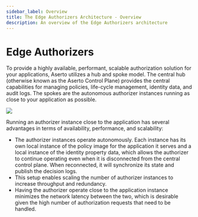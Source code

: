 ```yaml
---
sidebar_label: Overview
title: The Edge Authorizers Architecture - Overview
description: An overview of the Edge Authorizers architecture
---
```


# Edge Authorizers

To provide a highly available, performant, scalable authorization solution for your applications, Aserto utilizes a hub and spoke model. The central hub (otherwise known as the Aserto Control Plane) provides the central capabilities for managing policies, life-cycle management, identity data, and audit logs. The spokes are the autonomous authorizer instances running as close to your application as possible.

<img src="/aserto-edge-authorizers.png" />

Running an authorizer instance close to the application has several advantages in terms of availability, performance, and scalability:

- The authorizer instances operate autonomously. Each instance has its own local instance of the policy image for the application it serves and a local instance of the identity property data, which allows the authorizer to continue operating even when it is disconnected from the central control plane. When reconnected, it will synchronize its state and publish the decision logs.
- This setup enables scaling the number of authorizer instances to increase throughput and redundancy.
- Having the authorizer operate close to the application instance minimizes the network latency between the two, which is desirable given the high number of authorization requests that need to be handled.
